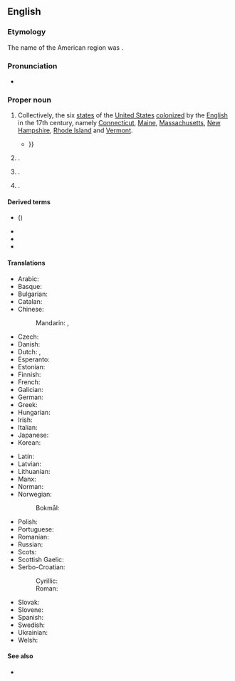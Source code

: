 ==English==
===Etymology===
The name of the American region was {{coinage|en|John Smith|nat=English|occ=explorer|w=John Smith (explorer)|nobycat=1|in=1616|nocap=1}}.

===Pronunciation===
* {{audio|en|en-au-New England.ogg|Audio (AU)}}

===Proper noun===
{{en-proper noun|head=[[new|New]] [[England]]}}

# Collectively, the six [[state]]s of the [[United States]] [[colonize]]d by the [[English]] in the 17th century, namely [[Connecticut]], [[Maine]], [[Massachusetts]], [[New Hampshire]], [[Rhode Island]] and [[Vermont]].
#* {{quote-book|en|pageurl=https://google.com/books?id=Fz5PAQAAMAAJ&pg=PA3|pages=3, 7|title={{w|A Description of New England}}|author={{w|John Smith (explorer)|John Smith}}|publisher=Humfrey Lownes|oclc=58673015|year=1616|passage=[page 3] '''''New England''''' is that part of ''America'' in the Ocean Sea opposite to ''Noua Albyon'' in the South Sea; discouered by the most memorable Sir ''Francis Drake'' in his voyage about the worlde. In regarde whereto this is stiled '''''New England''''', beeing in the same latitude. ''New France'', off it, is Northward: Southwardes is ''Virginia'', and all the adioyning Continent, with ''New Granado'', ''New Spain'', ''New Andolosia'' and the ''West Indies''.<br>[page 7] That part wee call '''''New England''''' is betwixt the degrees of 41. and 45: but that parte this discourse speaketh of, stretcheth but from ''Pennobscot'' to ''Cape Cod'', some 75 leagues by a right line distant each from other {{...}}}}
# {{place|en|city|s/North Dakota}}.
# {{place|en|A loosely defined <<region>> in the north of <<s/New South Wales>>, <<c/Australia>>}}.
# {{place|en|suburb|city/Peterborough|co/Cambridgeshire|cc/England}} {{q|[[OS]] grid ref TF1801}}.

====Derived terms====
* {{vern|New England aster}} ({{taxlink|Symphyotrichum novae-angliae|species|ver=220906}})
* {{l|en|New Englander}}
* {{l|en|New Englandism}}
* {{l|en|New Englandy}}

====Translations====
{{trans-top|six states of the United States}}
* Arabic: {{t|ar|إِنْقِلْتِرَا الْجَدِيدَة|f}}
* Basque: {{t|eu|Ingalaterra Berria}}
* Bulgarian: {{t|bg|Нова Англия|f}}
* Catalan: {{t|ca|Nova Anglaterra|f}}
* Chinese:
*: Mandarin: {{t+|cmn|新英格蘭}}, {{t+|cmn|新英格兰|tr=Xīnyīnggélán}}
* Czech: {{t+|cs|Nová Anglie|f}}
* Danish: {{t|da|New England}}
* Dutch: {{t|nl|New England}}, {{t|nl|Nieuw-Engeland}}
* Esperanto: {{t|eo|Nov-Anglio}}
* Estonian: {{t|et|Uus-Inglismaa}}
* Finnish: {{t+|fi|Uusi-Englanti}}
* French: {{t+|fr|Nouvelle-Angleterre|f}}
* Galician: {{t+|gl|Nova Inglaterra|f}}
* German: {{t+|de|Neuengland}}
* Greek: {{t|el|Νέα Αγγλία|f}}
* Hungarian: {{t|hu|Új-Anglia}}
* Irish: {{t|ga|Sasana Nua|m}}
* Italian: {{t|it|Nuova Inghilterra|f}}
* Japanese: {{t|ja|ニューイングランド|tr=Nyū Ingurando}}
* Korean: {{t|ko|^뉴잉글랜드}}
{{trans-mid}}
* Latin: {{t|la|Nova Anglia|f}}
* Latvian: {{t|lv|Jaunanglija|f}}
* Lithuanian: {{t|lt|Naujoji Anglija|f}}
* Manx: {{t|gv|Sostyn Noa}}
* Norman: {{t|nrf|Nouvelle Angliétèrre|f}}
* Norwegian:
*: Bokmål: {{t|nb|New England}}
* Polish: {{t|pl|Nowa Anglia|f}}
* Portuguese: {{t|pt|Nova Inglaterra|f}}
* Romanian: {{t|ro|Noua Anglie|f}}
* Russian: {{t|ru|Но́вая А́нглия|f}}
* Scots: {{t|sco|New Ingland}}
* Scottish Gaelic: {{t|gd|Sasainn Nuadh}}
* Serbo-Croatian:
*: Cyrillic: {{t|sh|Нова Енглеска|f}}
*: Roman: {{t|sh|Nova Engleska|f}}
* Slovak: {{t|sk|Nové Anglicko|n}}
* Slovene: {{t|sl|Nova Anglija|f}}
* Spanish: {{t|es|Nueva Inglaterra|f}}
* Swedish: {{t+|sv|New England}}
* Ukrainian: {{t|uk|Нова Англія|f}}
* Welsh: {{t|cy|Lloegr Newydd|f}}
{{trans-bottom}}

====See also====
* {{pedia|New England (disambiguation)|New England}}

{{c|en|Regions of the United States}}